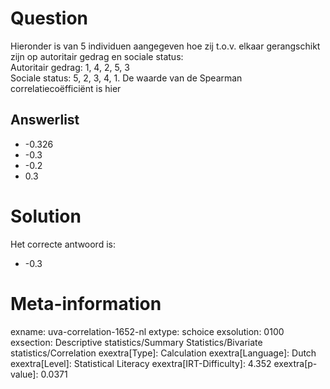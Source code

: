 Question
========

Hieronder is van 5 individuen aangegeven hoe zij t.o.v. elkaar
gerangschikt zijn op autoritair gedrag en sociale status:\
Autoritair gedrag: 1, 4, 2, 5, 3\
Sociale status: 5, 2, 3, 4, 1. De waarde van de Spearman
correlatiecoëfficiënt is hier

Answerlist
----------

* -0.326
* -0.3
* -0.2
* 0.3

Solution
========

Het correcte antwoord is: 

* -0.3

Meta-information
================
exname: uva-correlation-1652-nl
extype: schoice
exsolution: 0100
exsection: Descriptive statistics/Summary Statistics/Bivariate statistics/Correlation
exextra[Type]: Calculation
exextra[Language]: Dutch
exextra[Level]: Statistical Literacy
exextra[IRT-Difficulty]: 4.352
exextra[p-value]: 0.0371
